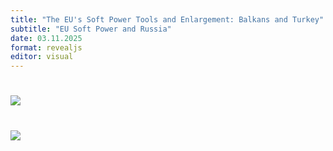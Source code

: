 ```yaml
---
title: "The EU's Soft Power Tools and Enlargement: Balkans and Turkey"
subtitle: "EU Soft Power and Russia"
date: 03.11.2025
format: revealjs
editor: visual
---
```


# ![](images/WhatsApp%20Image%202025-05-29%20at%204.37.25%20PM.jpeg)

# ![](images/Build a Library Project-2-02.png)
